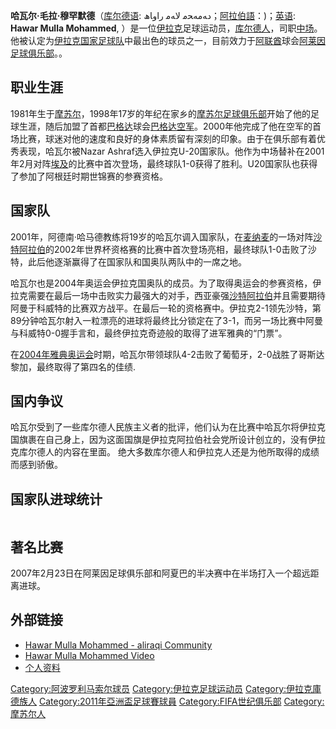 {{Football player infobox |
  playername = 哈瓦尔·穆罕默德|
  image    = 
2005年[[西亚运动会|西亚运动会]]|
  fullname = Hawar Mulla Mohammed Taher |
  dateofbirth = {{birth date and age|1982|9|12}} |
  cityofbirth =  [[摩苏尔|摩苏尔]] |
  countryofbirth =   [[伊拉克|伊拉克]] |
  years= 1998年-2000年<br/>2000年-2005年<br/>2005年-2006年<br/>2006年-2007<br />2007-present|
  clubs =  {{IRQ}} [[摩苏尔足球俱乐部|摩苏尔]]<br/> {{IRQ}} [[巴格达空军足球俱乐部|巴格达空军]]<br/> {{LIB}} [[阿尔安莎足球俱乐部|阿尔安莎]]<br/> {{CYP}} [[阿波罗利马索尔|阿波罗利马索尔]]<br /> {{UAE}} [[阿莱因足球俱乐部|阿莱因]] |
  currentclub  = [[阿莱因足球俱乐部|阿莱因]] |
  position = [[中场|中场]] |
  caps(goals) = |
  nationalyears = 2001年-至今 |
  nationalteam =  [[伊拉克国家爱足球队|伊拉克]] |
  nationalcaps(goals) = 43(11) |
  pcupdate = 2007年7月14日 |
  ntupdate = |
}}
'''哈瓦尔·毛拉·穆罕默德'''（[[库尔德语|库尔德语]]: ﺩﻪﻣﻪﺤﻣ ﻻﻪﻣ ﺭﺍﻭﺎﮪ；[[阿拉伯語|阿拉伯語]]：{{lang-ar|هوار ملا محمد}})；[[英语|英语]]: '''Hawar Mulla Mohammed''', {{bd|1981年|9月12日||}}）是一位[[伊拉克|伊拉克]]足球运动员，[[库尔德人|库尔德人]]，司职[[中场|中场]]。他被认定为[[伊拉克国家足球队|伊拉克国家足球队]]中最出色的球员之一，目前效力于[[阿联酋|阿联酋]]球会[[阿莱因足球俱乐部|阿莱因足球俱乐部]]。。 

== 职业生涯 ==
1981年生于[[摩苏尔|摩苏尔]]，1998年17岁的年纪在家乡的[[摩苏尔足球俱乐部|摩苏尔足球俱乐部]]开始了他的足球生涯，随后加盟了首都[[巴格达|巴格达]]球会[[巴格达空军足球俱乐部|巴格达空军]]。2000年他完成了他在空军的首场比赛，球迷对他的速度和良好的身体素质留有深刻的印象。由于在俱乐部有着优秀表现，哈瓦尔被Nazar Ashraf选入伊拉克U-20国家队。他作为中场替补在2001年2月对阵[[埃及|埃及]]的比赛中首次登场，最终球队1-0获得了胜利。U20国家队也获得了参加了阿根廷时期世锦赛的参赛资格。

== 国家队 ==
2001年，阿德南·哈马德教练将19岁的哈瓦尔调入国家队，在[[麦纳麦|麦纳麦]]的一场对阵[[沙特阿拉伯国家足球队|沙特阿拉伯]]的2002年世界杯资格赛的比赛中首次登场亮相，最终球队1-0击败了沙特，此后他逐渐赢得了在国家队和国奥队两队中的一席之地。

哈瓦尔也是2004年奥运会伊拉克国奥队的成员。为了取得奥运会的参赛资格，伊拉克需要在最后一场中击败实力最强大的对手，西亚豪强[[沙特阿拉伯|沙特阿拉伯]]并且需要期待阿曼于科威特的比赛双方战平。在最后一轮的资格赛中。伊拉克2-1领先沙特，第89分钟哈瓦尔射入一粒漂亮的进球将最终比分锁定在了3-1，而另一场比赛中阿曼与科威特0-0握手言和，最终伊拉克奇迹般的取得了进军雅典的“门票”。
 
在[[2004年雅典奥运会|2004年雅典奥运会]]时期，哈瓦尔带领球队4-2击败了葡萄牙，2-0战胜了哥斯达黎加，最终取得了第四名的佳绩.

== 国内争议 ==
哈瓦尔受到了一些库尔德人民族主义者的批评，他们认为在比赛中哈瓦尔将伊拉克国旗裹在自己身上，因为这面国旗是伊拉克阿拉伯社会党所设计创立的，没有伊拉克库尔德人的内容在里面。 绝大多数库尔德人和伊拉克人还是为他所取得的成绩而感到骄傲。

== 国家队进球统计 ==
{| class="wikitable"
|- align="center"
|-
|出场
|进球
|比分
|对手
|位置
|赛事
|日期
|-
|10
|1
|2-2
|巴林
|巴林邀请赛
|[[巴林|巴林]], [[麦纳麦|麦纳麦]]
|2003年11月12日 
|-

|11
|2
|2-0
|[[肯尼亚国家足球队|肯尼亚]] 
|巴林邀请赛
|巴林, 麦纳麦
|2003年11月15日
|-

|18
|1
|3-2
|[[土库曼斯坦国家足球队|土库曼斯坦]] 
|[[2004年亚洲杯足球赛|2004年亚洲杯足球赛]]
|中国, [[成都|成都]]
|2004年7月22日
|-

|25
|1
|3-1
|[[也门国家足球队|也门]] 
|友谊赛
|[[阿联酋|阿联酋]], [[迪拜|迪拜]]
|2004年12月3日
|-

|34
|1
|4-0
|巴勒斯坦
|2005[[西亚运动会|西亚运动会]] 
|卡塔尔, 艾尔雷恩
|2005年12月1日
|-

|38
|1
|2-1
|[[中国国家足球队|中国]]
|2007年亚洲杯预选赛
|[[阿联酋|阿联酋]], 阿莱因
|2006年2月22日
|-

|39
|1
|3-0
|巴勒斯坦
|2007年亚洲杯预选赛
|[[阿联酋|阿联酋]], 阿莱因
|2006年5月10日
|-

|40
|1
|1-0
|卡塔尔
|海湾杯
|[[阿联酋|阿联酋]], [[迪拜|迪拜]]
|2007年1月18日
|-

|41
|1
|1-1
|巴林
|海湾杯
|[[阿联酋|阿联酋]], [[迪拜|迪拜]]
|2007年1月21日
|-

|43
|1
|3-1
|澳大利亚
|[[2007年亚洲杯足球赛|2007年亚洲杯足球赛]]
|[[泰国|泰国]], 曼谷
|2007年7月14日
|}

== 著名比赛 ==
2007年2月23日在阿莱因足球俱乐部和阿夏巴的半决赛中在半场打入一个超远距离进球。

== 外部链接 ==
*[http://www.aliraqi.org/forums/showthread.php?t=76352 Hawar Mulla Mohammed - aliraqi Community]{{dead link|date=2017年12月 |bot=InternetArchiveBot |fix-attempted=yes }}
*[http://www.metacafe.com/watch/391194/hawar_mulla_mohammed/ Hawar Mulla Mohammed Video]{{Wayback|url=http://www.metacafe.com/watch/391194/hawar_mulla_mohammed/ |date=20070619081901 }}
*[https://web.archive.org/web/20070929124737/http://www.weltfussball.de/spieler_profil.php?id=23738 个人资料]

{{DEFAULTSORT:Mohammed, Hawar Mulla}}
[[Category:阿波罗利马索尔球员|Category:阿波罗利马索尔球员]]
[[Category:伊拉克足球运动员|Category:伊拉克足球运动员]]
[[Category:伊拉克庫德族人|Category:伊拉克庫德族人]]
[[Category:2011年亞洲盃足球賽球員|Category:2011年亞洲盃足球賽球員]]
[[Category:FIFA世纪俱乐部|Category:FIFA世纪俱乐部]]
[[Category:摩苏尔人|Category:摩苏尔人]]
